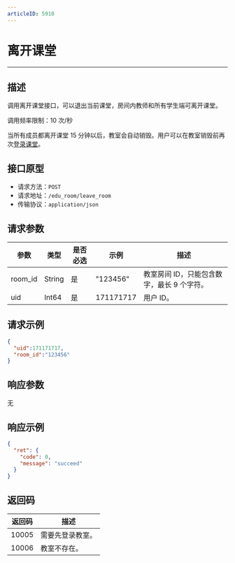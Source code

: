 ```yaml
---
articleID: 5910
---
```




# 离开课堂
---
## 描述

调用离开课堂接口，可以退出当前课堂，房间内教师和所有学生端可离开课堂。

调用频率限制：10 次/秒

<Note title="Note">


当所有成员都离开课堂 15 分钟以后，教室会自动销毁。用户可以在教室销毁前再次[登录课堂](https://doc-zh.zego.im/article/5904)。
</Note>

## 接口原型

* 请求方法：`POST`
* 请求地址：`/edu_room/leave_room`
* 传输协议：`application/json`



## 请求参数

| 参数    | 类型   | 是否必选 | 示例      | 描述       |
| ------- | ------ | -------- | --------- | ---------- |
| room_id | String | 是       | "123456"  | 教室房间 ID，只能包含数字，最长 9 个字符。 |
| uid     | Int64  | 是       | 171171717 | 用户 ID。     |



## 请求示例

```json
{
  "uid":171171717,
  "room_id":"123456"
}
```



## 响应参数

无



## 响应示例

```json
{
  "ret": {
    "code": 0,
    "message": "succeed"
  }
}
```



## 返回码

| 返回码 | 描述           |
| ------ | -------------- |
| 10005  | 需要先登录教室。 |
| 10006  | 教室不存在。     |
